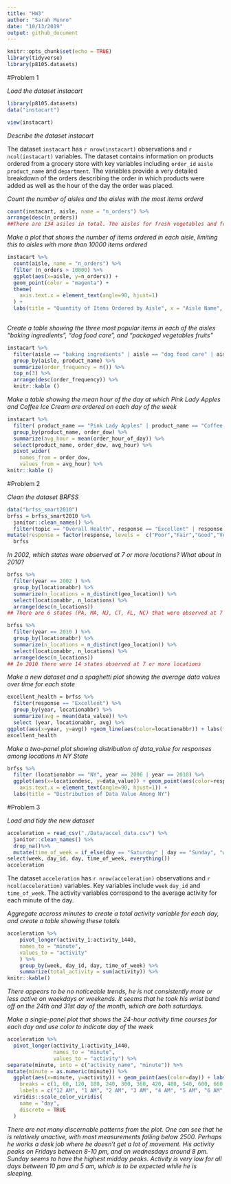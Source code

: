 ```yaml
---
title: "HW3"
author: "Sarah Munro"
date: "10/13/2019"
output: github_document
---
```


```r
knitr::opts_chunk$set(echo = TRUE)
library(tidyverse)
library(p8105.datasets)
```

#Problem 1

_Load the dataset instacart_
```r
library(p8105.datasets)
data("instacart")
```

```r
view(instacart)
```

_Describe the dataset instacart_

The dataset `instacart` has `r nrow(instacart)` observations and `r ncol(instacart)` variables. The dataset contains information on products ordered from a grocery store with key variables including `order_id` `aisle` `product_name` and `department`. The variables provide a very detailed breakdown of the orders describing the order in which products were added as well as the hour of the day the order was placed. 

_Count the number of aisles and the aisles with the most items orderd_
```r
count(instacart, aisle, name = "n_orders") %>%
arrange(desc(n_orders)) 
##There are 134 asiles in total. The aisles for fresh vegetables and fresh fruits received the most orders, with 150,609 items and 150,473 items ordered respectively.  
```

_Make a plot that shows the number of items ordered in each aisle, limiting this to aisles with more than 10000 items ordered_
```r
instacart %>%
  count(aisle, name = "n_orders") %>%
  filter (n_orders > 10000) %>%
  ggplot(aes(x=aisle, y=n_orders)) + 
  geom_point(color = "magenta") + 
  theme(
    axis.text.x = element_text(angle=90, hjust=1)
  ) +
  labs(title = "Quantity of Items Ordered by Aisle", x = "Aisle Name", y = "Number of Items Ordered") 
 
```

_Create a table showing the three most popular items in each of the aisles “baking ingredients”, “dog food care”, and “packaged vegetables fruits”_ 
```r
instacart %>%
  filter(aisle == "baking ingredients" | aisle == "dog food care" | aisle == "packaged vegetables fruits") %>%
  group_by(aisle, product_name) %>%
  summarize(order_frequency = n()) %>%
  top_n(3) %>%
  arrange(desc(order_frequency)) %>%
  knitr::kable ()
``` 

_Make a table showing the mean hour of the day at which Pink Lady Apples and Coffee Ice Cream are ordered on each day of the week_
```r
instacart %>%
  filter( product_name == "Pink Lady Apples" | product_name == "Coffee Ice Cream") %>%
  group_by(product_name, order_dow) %>%
  summarize(avg_hour = mean(order_hour_of_day)) %>%
  select(product_name, order_dow, avg_hour) %>%
  pivot_wider(
    names_from = order_dow,
    values_from = avg_hour) %>%
knitr::kable ()
```

#Problem 2

_Clean the dataset BRFSS_
```r
data("brfss_smart2010")
brfss = brfss_smart2010 %>%
  janitor::clean_names() %>% 
  filter(topic == "Overall Health", response == "Excellent" | response == "Very Good" | response == "Good" | response == "Fair" | response == "Poor") %>%
mutate(response = factor(response, levels =  c("Poor","Fair","Good","Very Good","Excellent")))
  brfss
```

_In 2002, which states were observed at 7 or more locations? What about in 2010?_
```r
brfss %>%
  filter(year == 2002 ) %>%
  group_by(locationabbr) %>%
  summarize(n_locations = n_distinct(geo_location)) %>%
  select(locationabbr, n_locations) %>%
  arrange(desc(n_locations))
## There are 6 states (PA, MA, NJ, CT, FL, NC) that were observed at 7 or more locations in 2002
```
```r
brfss %>%
  filter(year == 2010 ) %>%
  group_by(locationabbr) %>%
  summarize(n_locations = n_distinct(geo_location)) %>%
  select(locationabbr, n_locations) %>%
  arrange(desc(n_locations))
## In 2010 there were 14 states observed at 7 or more locations
```

_Make a new dataset and a spaghetti plot showing the average data values over time for each state_
```r
excellent_health = brfss %>%
  filter(response == "Excellent") %>%
  group_by(year, locationabbr) %>%
  summarize(avg = mean(data_value)) %>%
  select (year, locationabbr, avg) %>%
ggplot(aes(x=year, y=avg)) +geom_line(aes(color=locationabbr)) + labs(title = "Average State Data Values Across Time", y = "Average Data Values")
excellent_health
```

_Make a two-panel plot showing distribution of data_value for responses among locations in NY State_
```r
brfss %>%
  filter (locationabbr == "NY", year == 2006 | year == 2010) %>%
  ggplot(aes(x=locationdesc, y=data_value)) + geom_point(aes(color=response)) + facet_grid(. ~year) + theme(
    axis.text.x = element_text(angle=90, hjust=1)) +
  labs(title = "Distribution of Data Value Among NY")
```  

#Problem 3

_Load and tidy the new dataset_
```r
acceleration = read_csv("./Data/accel_data.csv") %>%
  janitor::clean_names() %>%
  drop_na()%>%
  mutate(time_of_week = if_else(day == "Saturday" | day == "Sunday", "weekend", "week_day")) %>%
select(week, day_id, day, time_of_week, everything())
acceleration
```
The dataset `acceleration` has `r nrow(acceleration)` observations and `r ncol(acceleration)` variables. Key variables include `week` `day_id` and `time_of_week`. The activity variables correspond to the average activity for each minute of the day.

_Aggregate accross minutes to create a total activity variable for each day, and create a table showing these totals_
```r
acceleration %>%
    pivot_longer(activity_1:activity_1440,
    names_to = "minute",
    values_to = "activity"
    ) %>%
    group_by(week, day_id, day, time_of_week) %>%
    summarize(total_activity = sum(activity)) %>%
knitr::kable()
```
_There appears to be no noticeable trends, he is not consistently more or less active on weekdays or weekends. It seems that he took his wrist band off on the 24th and 31st day of the month, which are both saturdays._ 

_Make a single-panel plot that shows the 24-hour activity time courses for each day and use color to indicate day of the week_
```r
acceleration %>%
  pivot_longer(activity_1:activity_1440,
               names_to = "minute",
               values_to = "activity") %>%
separate(minute, into = c("activity_name", "minute")) %>%
mutate(minute = as.numeric(minute)) %>%
  ggplot(aes(x=minute, y=activity)) + geom_point(aes(color=day)) + labs(title="Activity Breakdown by Day", x = "Hour of the Day") +scale_x_continuous(
    breaks = c(1, 60, 120, 180, 240, 300, 360, 420, 480, 540, 600, 660, 720, 780, 840, 900, 960, 1020, 1080, 1140, 1200, 1260, 1320, 1380, 1440),
    labels = c("12 AM", "1 AM", "2 AM", "3 AM", "4 AM", "5 AM", "6 AM", "7 AM", "8 AM", "9 AM","10 AM", "11 AM", "12 PM", "1 PM", "2 PM", "3 PM", "4 PM", "5 PM", "6 PM", "7 PM", "8 PM", "9 PM", "10 PM", "11 PM", "12 AM")) + theme(axis.text.x = element_text(angle=50, hjust=1)) + 
  viridis::scale_color_viridis(
    name = "day", 
    discrete = TRUE
  )
```  
_There are not many discernable patterns from the plot. One can see that he is relatively unactive, with most measurements falling below 2500. Perhaps he works a desk job where he doesn't get a lot of movement. His activity peaks on Fridays between 8-10 pm, and on wednesdays around 8 pm. Sunday seems to have the highest midday peaks. Activity is very low for all days between 10 pm and 5 am, which is to be expected while he is sleeping._

